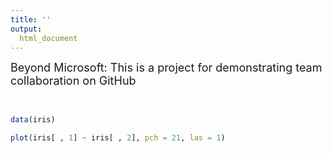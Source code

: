 ```yaml
---
title: ''
output:
  html_document
---
```



<p align = 'justify'>

<font size = '4'> Beyond Microsoft: This is a project for demonstrating team collaboration on GitHub</font>

</p>


<br>

```r

data(iris)

plot(iris[ , 1] ~ iris[ , 2], pch = 21, las = 1)

```




